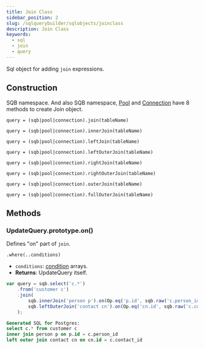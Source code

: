 ```yaml
---
title: Join Class
sidebar_position: 2
slug: /sqlquerybuilder/sqlobjects/joinclass
description: Join Class
keywords:
  - sql
  - join
  - query
---
```


Sql object for adding `join` expressions.

## Construction

SQB namespace. And also SQB namespace, [Pool](/docs/docs/connectionwrapper/poolclass) and [Connection](/docs/docs/connectionwrapper/connectionclass) have 8 methods to create Join object.

`query = (sqb|pool|connection).join(tableName)`

`query = (sqb|pool|connection).innerJoin(tableName)`

`query = (sqb|pool|connection).leftJoin(tableName)`

`query = (sqb|pool|connection).leftOuterJoin(tableName)`

`query = (sqb|pool|connection).rightJoin(tableName)`

`query = (sqb|pool|connection).rightOuterJoin(tableName)`

`query = (sqb|pool|connection).outerJoin(tableName)`

`query = (sqb|pool|connection).fullOuterJoin(tableName)`

## Methods

### UpdateQuery.prototype.on()

Defines "on" part of `join`.

`.where(..conditions)`

- `conditions`: [condition](/docs/docs/sqlquerybuilder/sqloperations#operators) arrays.
- **Returns**: UpdateQuery itself.

```js
var query = sqb.select('c.*')
    .from('customer c')
    .join(
        sqb.innerJoin('person p').on(Op.eq('p.id', sqb.raw('c.person_id'))),
        sqb.leftOuterJoin('contact cn').on(Op.eq('cn.id', sqb.raw('c.contact_id')))
    );
```

```sql
Generated SQL for Postgres:
select c.* from customer c
inner join person p on p.id = c.person_id
left outer join contact cn on cn.id = c.contact_id
```